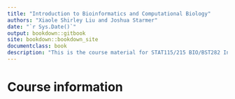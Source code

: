 ```yaml
--- 
title: "Introduction to Bioinformatics and Computational Biology"
authors: "Xiaole Shirley Liu and Joshua Starmer" 
date: "`r Sys.Date()`"
output: bookdown::gitbook
site: bookdown::bookdown_site
documentclass: book
description: "This is the course material for STAT115/215 BIO/BST282 Introduction to Bioinformatics and Computational Biology at Harvard University."
---
```


# Course information